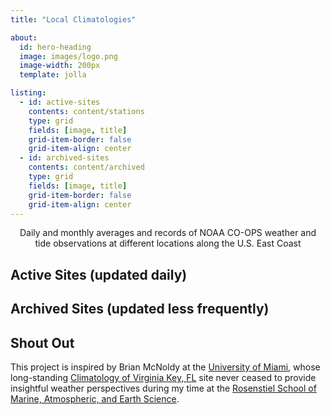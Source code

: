 ```yaml
---
title: "Local Climatologies"

about:
  id: hero-heading
  image: images/logo.png
  image-width: 200px
  template: jolla

listing:
  - id: active-sites
    contents: content/stations
    type: grid
    fields: [image, title]
    grid-item-border: false
    grid-item-align: center
  - id: archived-sites
    contents: content/archived
    type: grid
    fields: [image, title]
    grid-item-border: false
    grid-item-align: center
---
```


::: {#hero-heading style="text-align: center"}
Daily and monthly averages and records of NOAA CO-OPS weather and \
tide observations at different locations along the U.S. East Coast
:::


## Active Sites (updated daily)

:::{#active-sites}
:::

## Archived Sites (updated less frequently)

:::{#archived-sites}
:::


## Shout Out
This project is inspired by Brian McNoldy at the [University of Miami](https://welcome.miami.edu/), whose long-standing [Climatology of Virginia Key, FL](https://bmcnoldy.earth.miami.edu/vk/) site never ceased to provide insightful weather perspectives during my time at the [Rosenstiel School of Marine, Atmospheric, and Earth Science](https://www.earth.miami.edu/).
